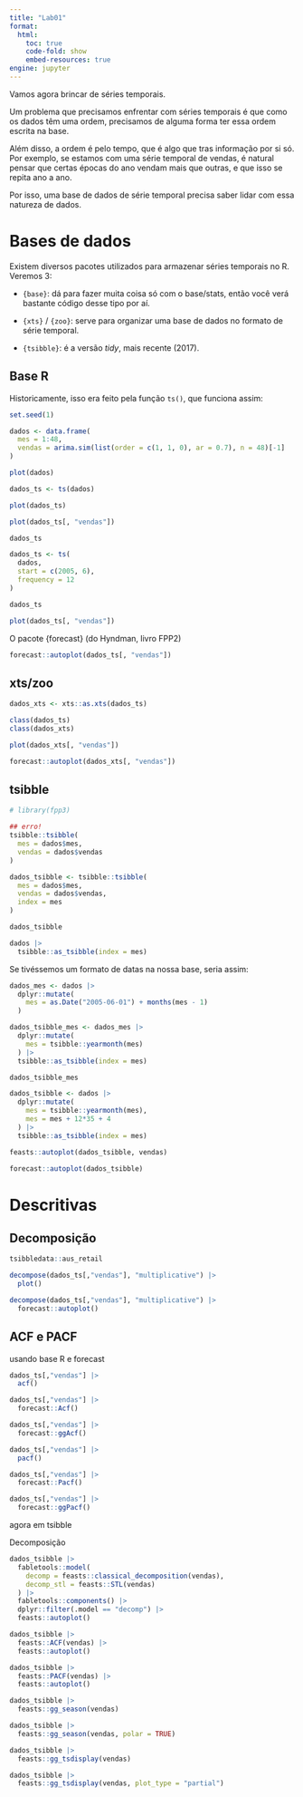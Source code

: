 ```yaml
---
title: "Lab01"
format:
  html:
    toc: true
    code-fold: show
    embed-resources: true
engine: jupyter
---
```


Vamos agora brincar de séries temporais.

Um problema que precisamos enfrentar com séries temporais é que como os dados têm uma ordem, precisamos de alguma forma ter essa ordem escrita na base.

Além disso, a ordem é pelo tempo, que é algo que tras informação por si só. Por exemplo, se estamos com uma série temporal de vendas, é natural pensar que certas épocas do ano vendam mais que outras, e que isso se repita ano a ano.

Por isso, uma base de dados de série temporal precisa saber lidar com essa natureza de dados.

# Bases de dados

Existem diversos pacotes utilizados para armazenar séries temporais no R. Veremos 3:

-   `{base}`: dá para fazer muita coisa só com o base/stats, então você verá bastante código desse tipo por aí.

-   `{xts}` / `{zoo}`: serve para organizar uma base de dados no formato de série temporal.

-   `{tsibble}`: é a versão *tidy*, mais recente (2017).

## Base R

Historicamente, isso era feito pela função `ts()`, que funciona assim:


```r

set.seed(1)

dados <- data.frame(
  mes = 1:48,
  vendas = arima.sim(list(order = c(1, 1, 0), ar = 0.7), n = 48)[-1]
)

plot(dados)

```

```r

dados_ts <- ts(dados)

plot(dados_ts)

```

```r
plot(dados_ts[, "vendas"])
```

```r
dados_ts
```

```r
dados_ts <- ts(
  dados,
  start = c(2005, 6),
  frequency = 12
)
```

```r
dados_ts
```

```r
plot(dados_ts[, "vendas"])
```

O pacote {forecast} (do Hyndman, livro FPP2)

```r
forecast::autoplot(dados_ts[, "vendas"])
```

## xts/zoo

```r
dados_xts <- xts::as.xts(dados_ts)

class(dados_ts)
class(dados_xts)
```

```r
plot(dados_xts[, "vendas"])
```

```r
forecast::autoplot(dados_xts[, "vendas"])
```

## tsibble

```r

# library(fpp3)

## erro!
tsibble::tsibble(
  mes = dados$mes,
  vendas = dados$vendas
)
```

```r
dados_tsibble <- tsibble::tsibble(
  mes = dados$mes,
  vendas = dados$vendas,
  index = mes
)
```

```r
dados_tsibble
```


```r
dados |>
  tsibble::as_tsibble(index = mes)

```

Se tivéssemos um formato de datas na nossa base, seria assim:

```r
dados_mes <- dados |>
  dplyr::mutate(
    mes = as.Date("2005-06-01") + months(mes - 1)
  )

dados_tsibble_mes <- dados_mes |>
  dplyr::mutate(
    mes = tsibble::yearmonth(mes)
  ) |>
  tsibble::as_tsibble(index = mes)
```

```r
dados_tsibble_mes
```

```r
dados_tsibble <- dados |>
  dplyr::mutate(
    mes = tsibble::yearmonth(mes),
    mes = mes + 12*35 + 4
  ) |>
  tsibble::as_tsibble(index = mes)
```

```r
feasts::autoplot(dados_tsibble, vendas)
```

```r
forecast::autoplot(dados_tsibble)
```

# Descritivas

## Decomposição

```r
tsibbledata::aus_retail
```

```r

decompose(dados_ts[,"vendas"], "multiplicative") |>
  plot()

```

```r
decompose(dados_ts[,"vendas"], "multiplicative") |>
  forecast::autoplot()
```

## ACF e PACF

usando base R e forecast

```r
dados_ts[,"vendas"] |>
  acf()
```

```r
dados_ts[,"vendas"] |>
  forecast::Acf()
```

```r
dados_ts[,"vendas"] |>
  forecast::ggAcf()
```

```r
dados_ts[,"vendas"] |>
  pacf()
```

```r
dados_ts[,"vendas"] |>
  forecast::Pacf()
```

```r
dados_ts[,"vendas"] |>
  forecast::ggPacf()
```

agora em tsibble

Decomposição


```r

dados_tsibble |>
  fabletools::model(
    decomp = feasts::classical_decomposition(vendas),
    decomp_stl = feasts::STL(vendas)
  ) |>
  fabletools::components() |>
  dplyr::filter(.model == "decomp") |>
  feasts::autoplot()

```


```r

dados_tsibble |>
  feasts::ACF(vendas) |>
  feasts::autoplot()

```

```r

dados_tsibble |>
  feasts::PACF(vendas) |>
  feasts::autoplot()

```


```r
dados_tsibble |>
  feasts::gg_season(vendas)
```

```r
dados_tsibble |>
  feasts::gg_season(vendas, polar = TRUE)
```

```r
dados_tsibble |>
  feasts::gg_tsdisplay(vendas)
```

```r
dados_tsibble |>
  feasts::gg_tsdisplay(vendas, plot_type = "partial")
```